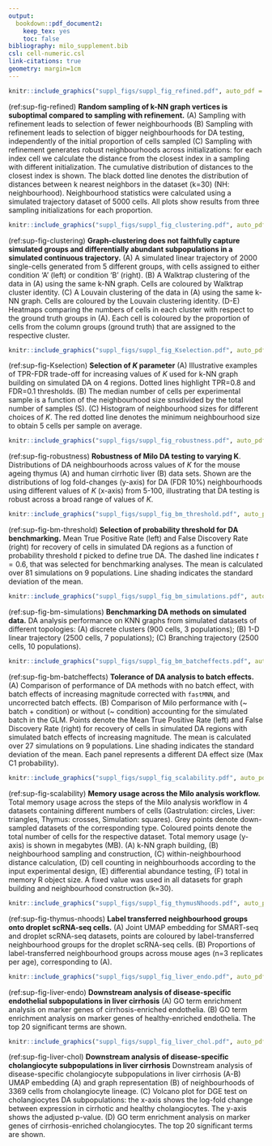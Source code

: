 ```yaml
---
output:
  bookdown::pdf_document2:
    keep_tex: yes
    toc: false
bibliography: milo_supplement.bib
csl: cell-numeric.csl
link-citations: true
geometry: margin=1cm
---
```


\renewcommand{\figurename}{Supplementary Figure}
\pagenumbering{gobble}

\newpage 

```r
knitr::include_graphics("suppl_figs/suppl_fig_refined.pdf", auto_pdf = TRUE)
```

(ref:sup-fig-refined) **Random sampling of k-NN graph vertices is suboptimal compared to sampling with refinement.**
(A) Sampling with refinement leads to selection of fewer neighbourhoods 
(B) Sampling with refinement leads to selection of bigger neighbourhoods for DA testing, independently of the initial proportion of cells sampled
(C) Sampling with refinement generates robust neighbourhoods across initializations: for each index cell we calculate the distance from the closest index in a sampling with different initialization. The cumulative distribution of distances to the closest index is shown. The black dotted line denotes the distribution of distances between k nearest neighbors in the dataset (k=30) (NH: neighbourhood). 
Neighbourhood statistics were calculated using a simulated trajectory dataset of 5000 cells. All plots show results from three sampling initializations for each proportion.

<!-- ```{r sup-fig-1, fig.pos="ht", fig.cap="(ref:sup-fig1)", echo=FALSE} -->
<!-- knitr::include_graphics("suppl_figs/suppl_fig1_letters.pdf", auto_pdf = TRUE) -->
<!-- ``` -->

<!-- (ref:sup-fig1) **Tolerance of Milo to uncorrected batch effects in simulated data** -->
<!-- (A-B) UMAP embeddings of simulated scRNA-seq data containing a batch effect, before batch correction (top row) and after correction with fastMNN (bottom row) (5000 cells). Cells are colored by simulated batch (A) and by presence of differential abundance between 2 simulated conditions (20% cells in condition ‘A’, 80% cells in condition ‘B’) (B). -->
<!-- (C) A graph representation of the results from Milo differential abundance testing. Neighbourhoods were tested for DA between conditions, with (~ batch + condition) or without (~ condition) accounting for the simulated batch. Nodes are neighbourhoods, coloured by their log fold change between conditions. Non-DA neighbourhoods (FDR 10%). Node sizes correspond to the number of cells in a neighbourhood. Graph edges depict the number of cells shared between adjacent neighbourhoods. -->
<!-- (D) Confusion matrices comparing the number of true and predicted DA neighbourhoods, with different batch effect correction (rows) and different testing design (columns). -->

<!-- ```{r sup-fig-2, fig.pos="ht", fig.cap="(ref:sup-fig2)", echo=FALSE} -->
<!-- knitr::include_graphics("suppl_figs/suppl_fig2_letters.pdf", auto_pdf = TRUE) -->
<!-- ``` -->

<!-- (ref:sup-fig2) **Tolerance of Milo to uncorrected batch effects in mouse gastrulation atlas** -->
<!-- (A-B) UMAP embedding of mouse gastrulation atlas before batch correction (top row) and after correction with fastMNN (bottom row). Cells are colored by sequencing batch (A) and developmental time point (B). -->
<!-- (C) Barplot depicting the percentage of DA neighbourhoods at FDR 10%, testing for different experimental covariates: DA between sequencing batches (~ Seq. batch), DA across developmental time points (~ Time points), DA across developmental time points accounting for the sequencing batch (~ Seq. batch + time points). The total number of DA neighbourhoods is shown in each bar. -->

```r
knitr::include_graphics("suppl_figs/suppl_fig_clustering.pdf", auto_pdf = TRUE)
```

(ref:sup-fig-clustering) **Graph-clustering does not faithfully capture simulated groups and differentially abundant subpopulations in a simulated continuous trajectory.**
(A) A simulated linear trajectory of 2000 single-cells generated from 5 different groups, with cells assigned to either condition ‘A’ (left) or condition ‘B’ (right).
(B) A Walktrap clustering of the data in (A) using the same k-NN graph. Cells are coloured by Walktrap cluster identity.
(C) A Louvain clustering of the data in (A) using the same k-NN graph. Cells are coloured by the Louvain clustering identity.
(D-E) Heatmaps comparing the numbers of cells in each cluster with respect to the ground truth groups in (A). Each cell is coloured by the proportion of cells from the column groups (ground truth) that are assigned to the respective cluster.

```r
knitr::include_graphics("suppl_figs/suppl_fig_Kselection.pdf", auto_pdf = TRUE)
```

(ref:sup-fig-Kselection) **Selection of $K$ parameter** 
(A) Illustrative examples of TPR-FDR trade-off for increasing values of $K$ used for k-NN graph building on simulated DA on 4 regions. Dotted lines highlight TPR=0.8 and FDR=0.1 thresholds. 
(B) The median number of cells per experimental sample is a function of the neighbourhood size snsdivided by the total number of samples (S). (C) Histogram of neighbourhood sizes for different choices of $K$. The red dotted line denotes the minimum neighbourhood size to obtain 5 cells per sample on average. 

```r
knitr::include_graphics("suppl_figs/suppl_fig_robustness.pdf", auto_pdf = TRUE)
```

(ref:sup-fig-robustness) **Robustness of Milo DA testing to varying K**. Distributions of DA neighbourhoods across values of $K$ for the mouse ageing thymus (A) and human cirrhotic liver (B) data sets. Shown are the distributions of log fold-changes (y-axis) for DA (FDR 10%) neighbourhoods using different values of $K$ (x-axis) from 5-100, illustrating that DA testing is robust across a broad range of values of $K$.

```r
knitr::include_graphics("suppl_figs/suppl_fig_bm_threshold.pdf", auto_pdf = TRUE)
```

(ref:sup-fig-bm-threshold) **Selection of probability threshold for DA benchmarking.** Mean True Positive Rate (left) and False Discovery Rate (right) for recovery of cells in simulated DA regions as a function of probability threshold $t$ picked to define true DA. The dashed line indicates $t = 0.6$, that was selected for benchmarking analyses. The mean is calculated over 81 simulations on 9 populations. Line shading indicates the standard deviation of the mean.

```r
knitr::include_graphics("suppl_figs/suppl_fig_bm_simulations.pdf", auto_pdf = TRUE)
```

(ref:sup-fig-bm-simulations) **Benchmarking DA methods on simulated data.** DA analysis performance on KNN graphs from simulated datasets of different topologies: (A) discrete clusters (900 cells, 3 populations);  (B) 1-D linear trajectory (2500 cells, 7 populations); (C) Branching trajectory (2500 cells, 10 populations).

```r
knitr::include_graphics("suppl_figs/suppl_fig_bm_batcheffects.pdf", auto_pdf = TRUE)
```

(ref:sup-fig-bm-batcheffects) **Tolerance of DA analysis to batch effects.** (A) Comparison of performance of DA methods with no batch effect, with batch effects of increasing magnitude corrected with `fastMNN`, and uncorrected batch effects. (B) Comparison of Milo performance with (~ batch + condition) or without (~ condition) accounting for the simulated batch in the GLM. Points denote the Mean True Positive Rate (left) and False Discovery Rate (right) for recovery of cells in simulated DA regions with simulated batch effects of increasing magnitude. The mean is calculated over 27 simulations on 9 populations. Line shading indicates the standard deviation of the mean. Each panel represents a different DA effect size (Max C1 probability). 

```r
knitr::include_graphics("suppl_figs/suppl_fig_scalability.pdf", auto_pdf = TRUE)
```

(ref:sup-fig-scalability) **Memory usage across the Milo analysis workflow.**
Total memory usage across the steps of the Milo analysis workflow in 4 datasets containing different numbers of cells (Gastrulation: circles, Liver: triangles, Thymus: crosses, Simulation: squares). Grey points denote down-sampled datasets of the corresponding type. Coloured points denote the total number of cells for the respective dataset. Total memory usage (y-axis) is shown in megabytes (MB). (A) k-NN graph building, (B) neighbourhood sampling and construction, (C) within-neighbourhood distance calculation, (D) cell counting in neighbourhoods according to the input experimental design, (E) differential abundance testing, (F) total in memory R object size. A fixed value was used in all datasets for graph building and neighbourhood construction (k=30).

```r
knitr::include_graphics("suppl_figs/suppl_fig_thymusNhoods.pdf", auto_pdf = TRUE)
```

(ref:sup-fig-thymus-nhoods) **Label transferred neighbourhood groups onto droplet scRNA-seq cells.** (A) Joint UMAP embedding for SMART-seq and droplet scRNA-seq datasets, points are coloured by label-transferred neighbourhood groups for the droplet scRNA-seq cells. (B) Proportions of label-transferred neighbourhood groups across mouse ages (n=3 replicates per age), corresponding to (A).


```r
knitr::include_graphics("suppl_figs/suppl_fig_liver_endo.pdf", auto_pdf = TRUE)
```

(ref:sup-fig-liver-endo) **Downstream analysis of disease-specific endothelial subpopulations in liver cirrhosis**
(A) GO term enrichment analysis on marker genes of cirrhosis-enriched endothelia. (B) GO term enrichment analysis on marker genes of healthy-enriched endothelia. The top 20 significant terms are shown.

```r
knitr::include_graphics("suppl_figs/suppl_fig_liver_chol.pdf", auto_pdf = TRUE)
```

(ref:sup-fig-liver-chol) **Downstream analysis of disease-specific cholangiocyte subpopulations in liver cirrhosis**
Downstream analysis of disease-specific cholangiocyte subpopulations in liver cirrhosis
(A-B) UMAP embedding (A) and graph representation (B) of neighbourhoods of 3369 cells from cholangiocyte lineage.
(C) Volcano plot for DGE test on cholangiocytes DA subpopulations: the x-axis shows the log-fold change between expression in cirrhotic and healthy cholangiocytes. The y-axis shows the adjusted p-value.
(D) GO term enrichment analysis on marker genes of cirrhosis-enriched cholangiocytes. The top 20 significant terms are shown.

<!-- ```{r sup-fig-6, fig.pos="ht", fig.cap="(ref:sup-fig6)", echo=FALSE} -->
<!-- knitr::include_graphics("suppl_figs/suppl_fig6.pdf", auto_pdf = TRUE) -->
<!-- ``` -->

<!-- (ref:sup-fig6) **Downstream analysis of disease-specific subpopulations in liver cirrhosis** -->
<!-- (A) GO term enrichment analysis on marker genes of cirrhosis-enriched endothelia. The top 20 significant terms are shown. -->
<!-- (B) GO term enrichment analysis on marker genes of healthy-enriched endothelia. The top 20 significant terms are shown. -->
<!-- (C-D) UMAP embedding (C) and graph representation (D) of neighbourhoods of 3369 cells from cholangiocytes lineage. -->
<!-- (E) Volcano plot for DGE test on cholangiocytes DA subpopulations: the x-axis shows the log-fold change between expression in cirrhotic and healthy cholangiocytes. The y-axis shows the adjusted p-value. -->
<!-- (F) GO term enrichment analysis on marker genes of cirrhosis-enriched cholangiocytes. The top 20 significant terms are shown. -->

<!-- ```{r sup-fig-6, fig.pos="ht", fig.cap="(ref:sup-fig6)", echo=FALSE} -->
<!-- knitr::include_graphics("suppl_figs/suppl_fig6.pdf", auto_pdf = TRUE) -->
<!-- ``` -->


<!-- \newpage -->

<!-- # Supplementary tables -->

<!-- | Method           | Key Parameters | Values             | Hypothesis testing                      | -->
<!-- |------------------|----------------|--------------------|-----------------------------------------| -->
<!-- | Milo             | K              | 10                 | Negative binomial GLM, 10% FDR          | -->
<!-- |                  | d              | 15                 | Negative binomial GLM, 10% FDR          | -->
<!-- | Cydar            | r              | 2                  | Negative binomial GLM, 10% FDR          | -->
<!-- | DAseq            | k.vector       | 5-500, steps of 50 | Logistic classifier prediction, top 10% | -->
<!-- | Louvain + edgeR  | K              | 10                 | Negative binomial GLM, 10% FDR          | -->
<!-- |                  | d              | 15                 |                                         | -->
<!-- | Walktrap + edgeR | K              | 10                 | Negative binomial GLM, 10% FDR          | -->
<!-- |                  | d              | 15                 |                                         | -->

<!-- Supplementary Table 1: **Method comparison parameter values.** -->

<!-- \newpage  -->

